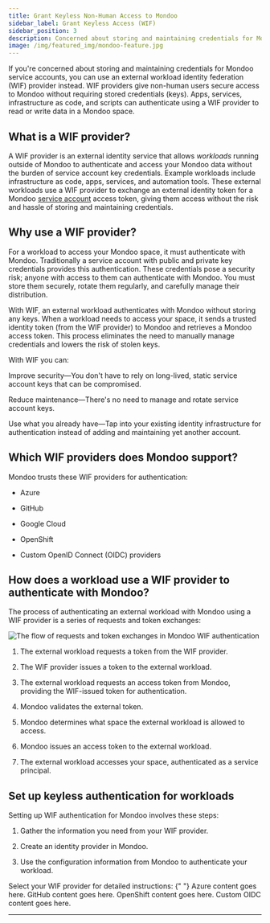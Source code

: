 ```yaml
---
title: Grant Keyless Non-Human Access to Mondoo
sidebar_label: Grant Keyless Access (WIF)
sidebar_position: 3
description: Concerned about storing and maintaining credentials for Mondoo service accounts? Use an external workload identity federation (WIF) provider instead. WIF providers give non-human users secure access to Mondoo without requiring stored credentials (keys). Apps, services, infrastructure as code, and scripts can authenticate using a WIF provider to read or write data in a Mondoo space.
image: /img/featured_img/mondoo-feature.jpg
---
```


If you're concerned about storing and maintaining credentials for Mondoo service accounts, you can use an external workload identity federation (WIF) provider instead. WIF providers give non-human users secure access to Mondoo without requiring stored credentials (keys). Apps, services, infrastructure as code, and scripts can authenticate using a WIF provider to read or write data in a Mondoo space.

## What is a WIF provider?

A WIF provider is an external identity service that allows _workloads_ running outside of Mondoo to authenticate and access your Mondoo data without the burden of service account key credentials. Example workloads include infrastructure as code, apps, services, and automation tools. These external workloads use a WIF provider to exchange an external identity token for a Mondoo [service account](/platform/maintain/access/non-human/service_accounts) access token, giving them access without the risk and hassle of storing and maintaining credentials.

## Why use a WIF provider?

For a workload to access your Mondoo space, it must authenticate with Mondoo. Traditionally a service account with public and private key credentials provides this authentication. These credentials pose a security risk; anyone with access to them can authenticate with Mondoo. You must store them securely, rotate them regularly, and carefully manage their distribution.

With WIF, an external workload authenticates with Mondoo without storing any keys. When a workload needs to access your space, it sends a trusted identity token (from the WIF provider) to Mondoo and retrieves a Mondoo access token. This process eliminates the need to manually manage credentials and lowers the risk of stolen keys.

With WIF you can:

Improve security&mdash;You don't have to rely on long-lived, static service account keys that can be compromised.

Reduce maintenance&mdash;There's no need to manage and rotate service account keys.

Use what you already have&mdash;Tap into your existing identity infrastructure for authentication instead of adding and maintaining yet another account.

## Which WIF providers does Mondoo support?

Mondoo trusts these WIF providers for authentication:

- Azure

- GitHub

- Google Cloud

- OpenShift

- Custom OpenID Connect (OIDC) providers

## How does a workload use a WIF provider to authenticate with Mondoo?

The process of authenticating an external workload with Mondoo using a WIF provider is a series of requests and token exchanges:

![The flow of requests and token exchanges in Mondoo WIF authentication](/img/platform/maintain/access/wif/wif-diagram.png)

1. The external workload requests a token from the WIF provider.

2. The WIF provider issues a token to the external workload.

3. The external workload requests an access token from Mondoo, providing the WIF-issued token for authentication.

4. Mondoo validates the external token.

5. Mondoo determines what space the external workload is allowed to access.

6. Mondoo issues an access token to the external workload.

7. The external workload accesses your space, authenticated as a service principal.

## Set up keyless authentication for workloads

Setting up WIF authentication for Mondoo involves these steps:

1. Gather the information you need from your WIF provider.

2. Create an identity provider in Mondoo.

3. Use the configuration information from Mondoo to authenticate your workload.

Select your WIF provider for detailed instructions:
<Tabs>
  <TabItem value="gcp" label="GCP" default>
   <Partial />{" "}
  </TabItem>
  <TabItem value="azure" label="Azure" default>
    Azure content goes here.
  </TabItem>
  <TabItem value="github" label="GitHub">
    GitHub content goes here.
  </TabItem>
  <TabItem value="openshift" label="OpenShift">
    OpenShift content goes here.
  </TabItem>
  <TabItem value="custom" label="Custom">
    Custom OIDC content goes here.
  </TabItem>
</Tabs>

---
